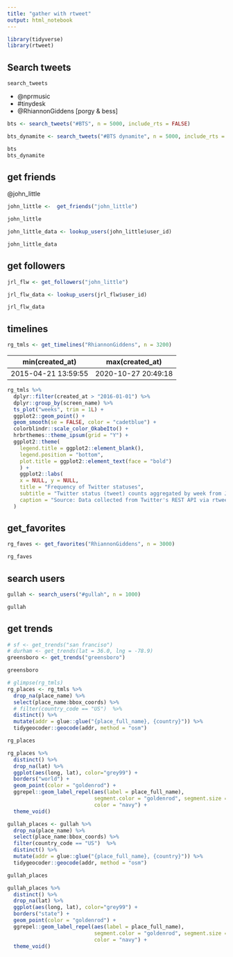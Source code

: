 ```yaml
---
title: "gather with rtweet"
output: html_notebook
---
```



```r
library(tidyverse)
library(rtweet)
```


## Search tweets

`search_tweets`

- @nprmusic
- #tinydesk
- @RhiannonGiddens  [porgy & bess]

```r
bts <- search_tweets("#BTS", n = 5000, include_rts = FALSE)

bts_dynamite <- search_tweets("#BTS dynamite", n = 5000, include_rts = FALSE)
```

```r
bts
bts_dynamite
```

## get friends

@john_little

```r
john_little <-  get_friends("john_little")
```


```r
john_little
```

```r
john_little_data <- lookup_users(john_little$user_id)
```

```r
john_little_data
```

## get followers

```r
jrl_flw <- get_followers("john_little")
```


```r
jrl_flw_data <- lookup_users(jrl_flw$user_id)
```


```r
jrl_flw_data 
```

## timelines

```r
rg_tmls <- get_timelines("RhiannonGiddens", n = 3200)
```


min(created_at)     | max(created_at)
------------------- | ---
2015-04-21 13:59:55 |	2020-10-27 20:49:18	

```r
rg_tmls %>% 
  dplyr::filter(created_at > "2016-01-01") %>%  
  dplyr::group_by(screen_name) %>%
  ts_plot("weeks", trim = 1L) +
  ggplot2::geom_point() +
  geom_smooth(se = FALSE, color = "cadetblue") +
  colorblindr::scale_color_OkabeIto() +
  hrbrthemes::theme_ipsum(grid = "Y") +
  ggplot2::theme(
    legend.title = ggplot2::element_blank(),
    legend.position = "bottom", 
    plot.title = ggplot2::element_text(face = "bold")
    ) +
    ggplot2::labs(
    x = NULL, y = NULL,
    title = "Frequency of Twitter statuses",
    subtitle = "Twitter status (tweet) counts aggregated by week from Jan. 2016",
    caption = "Source: Data collected from Twitter's REST API via rtweet"
  )


```

## get_favorites

```r
rg_faves <- get_favorites("RhiannonGiddens", n = 3000)
```

```r
rg_faves
```

## search users

```r
gullah <- search_users("#gullah", n = 1000)
```


```r
gullah
```

## get trends

```r
# sf <- get_trends("san franciso")
# durham <- get_trends(lat = 36.0, lng = -78.9)
greensboro <- get_trends("greensboro")
```

```r
greensboro
```



```r
# glimpse(rg_tmls)
rg_places <- rg_tmls %>% 
  drop_na(place_name) %>% 
  select(place_name:bbox_coords) %>% 
  # filter(country_code == "US")  %>% 
  distinct() %>% 
  mutate(addr = glue::glue("{place_full_name}, {country}")) %>% 
  tidygeocoder::geocode(addr, method = "osm")

rg_places
```


```r
rg_places %>% 
  distinct() %>% 
  drop_na(lat) %>% 
  ggplot(aes(long, lat), color="grey99") +
  borders("world") + 
  geom_point(color = "goldenrod") + 
  ggrepel::geom_label_repel(aes(label = place_full_name), 
                            segment.color = "goldenrod", segment.size = 1,
                            color = "navy") + 
  theme_void()
```

```r
gullah_places <- gullah %>% 
  drop_na(place_name) %>% 
  select(place_name:bbox_coords) %>% 
  filter(country_code == "US")  %>%
  distinct() %>% 
  mutate(addr = glue::glue("{place_full_name}, {country}")) %>% 
  tidygeocoder::geocode(addr, method = "osm")

gullah_places
```


```r
gullah_places %>% 
  distinct() %>% 
  drop_na(lat) %>% 
  ggplot(aes(long, lat), color="grey99") +
  borders("state") + 
  geom_point(color = "goldenrod") + 
  ggrepel::geom_label_repel(aes(label = place_full_name), 
                            segment.color = "goldenrod", segment.size = 1,
                            color = "navy") + 
  theme_void()
```


